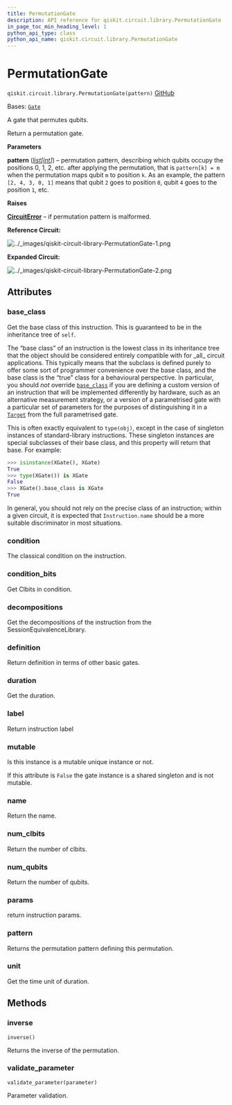 ```yaml
---
title: PermutationGate
description: API reference for qiskit.circuit.library.PermutationGate
in_page_toc_min_heading_level: 1
python_api_type: class
python_api_name: qiskit.circuit.library.PermutationGate
---
```


# PermutationGate

<span id="qiskit.circuit.library.PermutationGate" />

`qiskit.circuit.library.PermutationGate(pattern)` [GitHub](https://github.com/qiskit/qiskit/tree/stable/0.46/qiskit/circuit/library/generalized_gates/permutation.py "view source code")

Bases: [`Gate`](qiskit.circuit.Gate "qiskit.circuit.gate.Gate")

A gate that permutes qubits.

Return a permutation gate.

**Parameters**

**pattern** ([*list*](https://docs.python.org/3/library/stdtypes.html#list "(in Python v3.12)")*\[*[*int*](https://docs.python.org/3/library/functions.html#int "(in Python v3.12)")*]*) – permutation pattern, describing which qubits occupy the positions 0, 1, 2, etc. after applying the permutation, that is `pattern[k] = m` when the permutation maps qubit `m` to position `k`. As an example, the pattern `[2, 4, 3, 0, 1]` means that qubit `2` goes to position `0`, qubit `4` goes to the position `1`, etc.

**Raises**

[**CircuitError**](circuit#qiskit.circuit.CircuitError "qiskit.circuit.CircuitError") – if permutation pattern is malformed.

**Reference Circuit:**

![../\_images/qiskit-circuit-library-PermutationGate-1.png](/images/api/qiskit/0.46/qiskit-circuit-library-PermutationGate-1.png)

**Expanded Circuit:**

![../\_images/qiskit-circuit-library-PermutationGate-2.png](/images/api/qiskit/0.46/qiskit-circuit-library-PermutationGate-2.png)

## Attributes

<span id="qiskit.circuit.library.PermutationGate.base_class" />

### base\_class

Get the base class of this instruction. This is guaranteed to be in the inheritance tree of `self`.

The “base class” of an instruction is the lowest class in its inheritance tree that the object should be considered entirely compatible with for \_all\_ circuit applications. This typically means that the subclass is defined purely to offer some sort of programmer convenience over the base class, and the base class is the “true” class for a behavioural perspective. In particular, you should *not* override [`base_class`](#qiskit.circuit.library.PermutationGate.base_class "qiskit.circuit.library.PermutationGate.base_class") if you are defining a custom version of an instruction that will be implemented differently by hardware, such as an alternative measurement strategy, or a version of a parametrised gate with a particular set of parameters for the purposes of distinguishing it in a [`Target`](qiskit.transpiler.Target "qiskit.transpiler.Target") from the full parametrised gate.

This is often exactly equivalent to `type(obj)`, except in the case of singleton instances of standard-library instructions. These singleton instances are special subclasses of their base class, and this property will return that base. For example:

```python
>>> isinstance(XGate(), XGate)
True
>>> type(XGate()) is XGate
False
>>> XGate().base_class is XGate
True
```

In general, you should not rely on the precise class of an instruction; within a given circuit, it is expected that `Instruction.name` should be a more suitable discriminator in most situations.

<span id="qiskit.circuit.library.PermutationGate.condition" />

### condition

The classical condition on the instruction.

<span id="qiskit.circuit.library.PermutationGate.condition_bits" />

### condition\_bits

Get Clbits in condition.

<span id="qiskit.circuit.library.PermutationGate.decompositions" />

### decompositions

Get the decompositions of the instruction from the SessionEquivalenceLibrary.

<span id="qiskit.circuit.library.PermutationGate.definition" />

### definition

Return definition in terms of other basic gates.

<span id="qiskit.circuit.library.PermutationGate.duration" />

### duration

Get the duration.

<span id="qiskit.circuit.library.PermutationGate.label" />

### label

Return instruction label

<span id="qiskit.circuit.library.PermutationGate.mutable" />

### mutable

Is this instance is a mutable unique instance or not.

If this attribute is `False` the gate instance is a shared singleton and is not mutable.

<span id="qiskit.circuit.library.PermutationGate.name" />

### name

Return the name.

<span id="qiskit.circuit.library.PermutationGate.num_clbits" />

### num\_clbits

Return the number of clbits.

<span id="qiskit.circuit.library.PermutationGate.num_qubits" />

### num\_qubits

Return the number of qubits.

<span id="qiskit.circuit.library.PermutationGate.params" />

### params

return instruction params.

<span id="qiskit.circuit.library.PermutationGate.pattern" />

### pattern

Returns the permutation pattern defining this permutation.

<span id="qiskit.circuit.library.PermutationGate.unit" />

### unit

Get the time unit of duration.

## Methods

### inverse

<span id="qiskit.circuit.library.PermutationGate.inverse" />

`inverse()`

Returns the inverse of the permutation.

### validate\_parameter

<span id="qiskit.circuit.library.PermutationGate.validate_parameter" />

`validate_parameter(parameter)`

Parameter validation.

